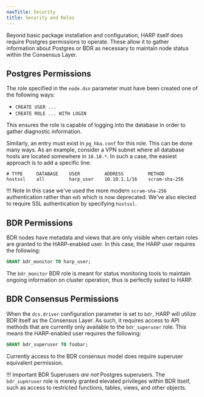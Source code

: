 ```yaml
---
navTitle: Security
title: Security and Roles
---
```


Beyond basic package installation and configuration, HARP itself does require
Postgres permissions to operate. These allow it to gather information about
Postgres or BDR as necessary to maintain node status within the Consensus
Layer.

## Postgres Permissions

The role specified in the `node.dsn` parameter must have been created one
of the following ways:

* `CREATE USER ...`
* `CREATE ROLE ... WITH LOGIN`

This ensures the role is capable of logging into the database in order to
gather diagnostic information.

Similarly, an entry must exist in `pg_hba.conf` for this role. This can be done
many ways. As an example, consider a VPN subnet where all database hosts are
located somewhere in `10.10.*`. In such a case, the easiest approach is to add
a specific line:

```
# TYPE     DATABASE    USER         ADDRESS         METHOD
hostssl    all         harp_user    10.10.1.1/16    scram-sha-256
```

!!! Note
    In this case we've used the more modern `scram-sha-256` authentication
    rather than `md5` which is now deprecated. We've also elected to require
    SSL authentication by specifying `hostssl`.

## BDR Permissions

BDR nodes have metadata and views that are only visible when certain roles are
granted to the HARP-enabled user. In this case, the HARP user requires the
following:

```sql
GRANT bdr_monitor TO harp_user;
```

The `bdr_monitor` BDR role is meant for status monitoring tools to maintain
ongoing information on cluster operation, thus is perfectly suited to HARP.

## BDR Consensus Permissions

When the `dcs.driver` configuration parameter is set to `bdr`, HARP will 
utilize BDR itself as the Consensus Layer. As such, it requires access to API 
methods that are currently only available to the `bdr_superuser` role. This 
means the HARP-enabled user requires the following:

```sql
GRANT bdr_superuser TO foobar;
```

Currently access to the BDR consensus model does require superuser equivalent
permission.

!!! Important
    BDR Superusers *are not* Postgres superusers. The `bdr_superuser` role is
    merely granted elevated privileges within BDR itself, such as access to
    restricted functions, tables, views, and other objects.
